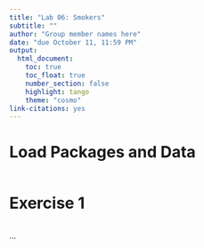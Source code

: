 ```yaml
---
title: "Lab 06: Smokers"
subtitle: ""
author: "Group member names here"
date: "due October 11, 11:59 PM"
output: 
  html_document:
    toc: true
    toc_float: true
    number_section: false
    highlight: tango
    theme: "cosmo"
link-citations: yes
---
```


# Load Packages and Data

```r

``` 

# Exercise 1

```r
```

...